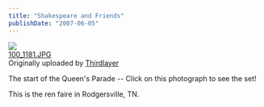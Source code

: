 ```yaml
---
title: "Shakespeare and Friends"
publishDate: "2007-06-05"
---
```


[![](images/531403204_3bf9018f13_m.jpg)](http://www.flickr.com/photos/54325514@N00/531403204/ "photo sharing")  
[100\_1181.JPG](http://www.flickr.com/photos/54325514@N00/531403204/)  
Originally uploaded by [Thirdlayer](http://www.flickr.com/people/54325514@N00/)

The start of the Queen's Parade -- Click on this photograph to see the set!  
  
This is the ren faire in Rodgersville, TN.
